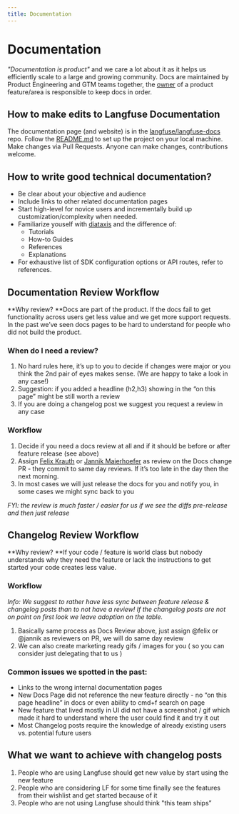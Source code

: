```yaml
---
title: Documentation
---
```


# Documentation

_"Documentation is product"_ and we care a lot about it as it helps us efficiently scale to a large and growing community.
Docs are maintained by Product Engineering and GTM teams together, the [owner](/handbook/working-at-langfuse/how-we-work/culture#responsibilities) of a product feature/area is responsible to keep docs in order.

## How to make edits to Langfuse Documentation

The documentation page (and website) is in the [langfuse/langfuse-docs](https://github.com/langfuse/langfuse-docs) repo.
Follow the [README.md](https://github.com/langfuse/langfuse-docs/blob/master/README.md) to set up the project on your local machine.
Make changes via Pull Requests. Anyone can make changes, contributions welcome.

## How to write good technical documentation?

- Be clear about your objective and audience
- Include links to other related documentation pages
- Start high-level for novice users and incrementally build up customization/complexity when needed.
- Familiarize youself with [diataxis](https://diataxis.fr) and the difference of:
  - Tutorials
  - How-to Guides
  - References
  - Explanations
- For exhaustive list of SDK configuration options or API routes, refer to references.

## Documentation Review Workflow

**Why review? **Docs are part of the product. If the docs fail to get functionality across users get less value and we get more support requests. In the past we’ve seen docs pages to be hard to understand for people who did not build the product.

### When do I need a review?

1. No hard rules here, it’s up to you to decide if changes were major or you think the 2nd pair of eyes makes sense. (We are happy to take a look in any case\!)
2. Suggestion: if you added a headline (h2,h3) showing in the “on this page” might be still worth a review
3. If you are doing a changelog post we suggest you request a review in any case

### Workflow

1. Decide if you need a docs review at all and if it should be before or after feature release (see above)
2. Assign [Felix Krauth](mailto:felix@langfuse.com) or [Jannik Maierhoefer](mailto:jannik@langfuse.com) as review on the Docs change PR \- they commit to same day reviews. If it’s too late in the day then the next morning.
3. In most cases we will just release the docs for you and notify you, in some cases we might sync back to you

_FYI: the review is much faster / easier for us if we see the diffs pre-release and then just release_

## Changelog Review Workflow

**Why review? **If your code / feature is world class but nobody understands why they need the feature or lack the instructions to get started your code creates less value.

### Workflow

_Info: We suggest to rather have less sync between feature release & changelog posts than to not have a review\! If the changelog posts are not on point on first look we leave adoption on the table._

1. Basically same process as Docs Review above, just assign @felix or @jannik as reviewers on PR, we will do same day review
2. We can also create marketing ready gifs / images for you ( so you can consider just delegating that to us )

### Common issues we spotted in the past:

- Links to the wrong internal documentation pages
- New Docs Page did not reference the new feature directly \- no “on this page headline” in docs or even ability to cmd+f search on page
- New feature that lived mostly in UI did not have a screenshot / gif which made it hard to understand where the user could find it and try it out
- Most Changelog posts require the knowledge of already existing users vs. potential future users

## What we want to achieve with changelog posts

1. People who are using Langfuse should get new value by start using the new feature
2. People who are considering LF for some time finally see the features from their wishlist and get started because of it
3. People who are not using Langfuse should think "this team ships”
